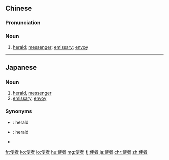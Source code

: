 ==Chinese==
{{zh-forms}}

===Pronunciation===
{{zh-pron
|m=shǐzhě
|c=si3 ze2
|h=pfs=sṳ́-chá
|mn=sú-chiá
|cat=n
}}

===Noun===
{{zh-noun}}

# [[herald]]; [[messenger]]; [[emissary]]; [[envoy]] {{zh-mw|位}}
#: {{zh-x|派 使者|to dispatch an '''envoy'''}}

----

==Japanese==
{{ja-kanjitab|し|しゃ|yomi=o}}

===Noun===
{{ja-noun|ししゃ}}

# [[herald]], [[messenger]]
# [[emissary]], [[envoy]]

===Synonyms===
* {{ja-r|布告者|ふこくしゃ}}: herald {{qualifier|a person}}
* {{ja-r|前触れ|まえぶれ}}: herald {{qualifier|figurative}}
* {{ja-r|伝令官|でんれいかん}}

[[fr:使者]]
[[ko:使者]]
[[lo:使者]]
[[hu:使者]]
[[mg:使者]]
[[fj:使者]]
[[ja:使者]]
[[chr:使者]]
[[zh:使者]]